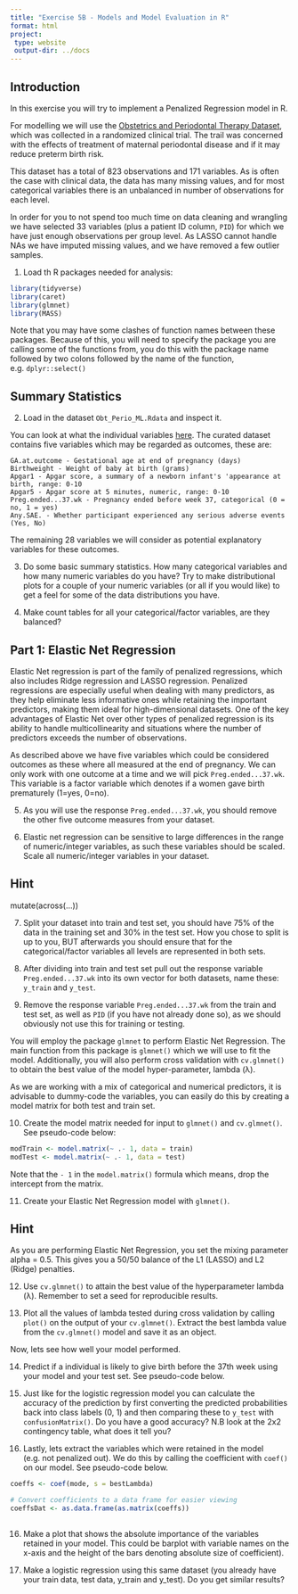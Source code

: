 ```yaml
---
title: "Exercise 5B - Models and Model Evaluation in R"
format: html
project:
 type: website
 output-dir: ../docs
---
```


## Introduction

In this exercise you will try to implement a Penalized Regression model in R.

For modelling we will use the [Obstetrics and Periodontal Therapy Dataset](https://higgi13425.github.io/medicaldata/reference/opt.html), which was collected in a randomized clinical trial. The trail was concerned with the effects of treatment of maternal periodontal disease and if it may reduce preterm birth risk.

This dataset has a total of 823 observations and 171 variables. As is often the case with clinical data, the data has many missing values, and for most categorical variables there is an unbalanced in number of observations for each level.

In order for you to not spend too much time on data cleaning and wrangling we have selected 33 variables (plus a patient ID column, `PID`) for which we have just enough observations per group level. As LASSO cannot handle NAs we have imputed missing values, and we have removed a few outlier samples.

1.  Load th R packages needed for analysis:

```r
library(tidyverse)
library(caret)
library(glmnet)
library(MASS)
```

Note that you may have some clashes of function names between these packages. Because of this, you will need to specify the package you are calling some of the functions from, you do this with the package name followed by two colons followed by the name of the function, e.g. `dplyr::select()`

## Summary Statistics

2.  Load in the dataset `Obt_Perio_ML.Rdata` and inspect it.

You can look at what the individual variables [here](https://higgi13425.github.io/medicaldata/reference/opt.html). The curated dataset contains five variables which may be regarded as outcomes, these are:

```         
GA.at.outcome - Gestational age at end of pregnancy (days)
Birthweight - Weight of baby at birth (grams)
Apgar1 - Apgar score, a summary of a newborn infant's 'appearance at birth, range: 0-10 
Apgar5 - Apgar score at 5 minutes, numeric, range: 0-10
Preg.ended...37.wk - Pregnancy ended before week 37, categorical (0 = no, 1 = yes)
Any.SAE. - Whether participant experienced any serious adverse events (Yes, No)
```

The remaining 28 variables we will consider as potential explanatory variables for these outcomes.

3.  Do some basic summary statistics. How many categorical variables and how many numeric variables do you have? Try to make distributional plots for a couple of your numeric variables (or all if you would like) to get a feel for some of the data distributions you have.

4.  Make count tables for all your categorical/factor variables, are they balanced?

## Part 1: Elastic Net Regression

Elastic Net regression is part of the family of penalized regressions, which also includes Ridge regression and LASSO regression. Penalized regressions are especially useful when dealing with many predictors, as they help eliminate less informative ones while retaining the important predictors, making them ideal for high-dimensional datasets. One of the key advantages of Elastic Net over other types of penalized regression is its ability to handle multicollinearity and situations where the number of predictors exceeds the number of observations.

As described above we have five variables which could be considered outcomes as these where all measured at the end of pregnancy. We can only work with one outcome at a time and we will pick `Preg.ended...37.wk`. This variable is a factor variable which denotes if a women gave birth prematurely (1=yes, 0=no).

5.  As you will use the response `Preg.ended...37.wk`, you should remove the other five outcome measures from your dataset.

6.  Elastic net regression can be sensitive to large differences in the range of numeric/integer variables, as such these variables should be scaled. Scale all numeric/integer variables in your dataset.

::: {.callout-tip collapse="true"}
## Hint

mutate(across(...))
:::

7.  Split your dataset into train and test set, you should have 75% of the data in the training set and 30% in the test set. How you chose to split is up to you, BUT afterwards you should ensure that for the categorical/factor variables all levels are represented in both sets.

8.  After dividing into train and test set pull out the response variable `Preg.ended...37.wk` into its own vector for both datasets, name these: `y_train` and `y_test`.

9.  Remove the response variable `Preg.ended...37.wk` from the train and test set, as well as `PID` (if you have not already done so), as we should obviously not use this for training or testing.

You will employ the package `glmnet` to perform Elastic Net Regression. The main function from this package is `glmnet()` which we will use to fit the model. Additionally, you will also perform cross validation with `cv.glmnet()` to obtain the best value of the model hyper-parameter, lambda (λ).

As we are working with a mix of categorical and numerical predictors, it is advisable to dummy-code the variables, you can easily do this by creating a model matrix for both test and train set.

10. Create the model matrix needed for input to `glmnet()` and `cv.glmnet()`. See pseudo-code below:

```r
modTrain <- model.matrix(~ .- 1, data = train)
modTest <- model.matrix(~ .- 1, data = test)
```

Note that the `- 1` in the `model.matrix()` formula which means, drop the intercept from the matrix.

11. Create your Elastic Net Regression model with `glmnet()`.

::: {.callout-tip collapse="true"}
## Hint

As you are performing Elastic Net Regression, you set the mixing parameter alpha = 0.5. This gives you a 50/50 balance of the L1 (LASSO) and L2 (Ridge) penalties.
:::

12. Use `cv.glmnet()` to attain the best value of the hyperparameter lambda (λ). Remember to set a seed for reproducible results.

13. Plot all the values of lambda tested during cross validation by calling `plot()` on the output of your `cv.glmnet()`. Extract the best lambda value from the `cv.glmnet()` model and save it as an object.

Now, lets see how well your model performed.

14. Predict if a individual is likely to give birth before the 37th week using your model and your test set. See pseudo-code below.

15. Just like for the logistic regression model you can calculate the accuracy of the prediction by first converting the predicted probabilities back into class labels (0, 1) and then comparing these to `y_test` with `confusionMatrix()`. Do you have a good accuracy? N.B look at the 2x2 contingency table, what does it tell you?

16. Lastly, lets extract the variables which were retained in the model (e.g. not penalized out). We do this by calling the coefficient with `coef()` on our model. See pseudo-code below.

```r
coeffs <- coef(mode, s = bestLambda)

# Convert coefficients to a data frame for easier viewing
coeffsDat <- as.data.frame(as.matrix(coeffs))
 
```

16. Make a plot that shows the absolute importance of the variables retained in your model. This could be barplot with variable names on the x-axis and the height of the bars denoting absolute size of coefficient).

17. Make a logistic regression using this same dataset (you already have your train data, test data, y_train and y_test). Do you get similar results?

